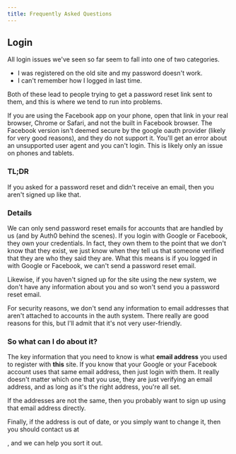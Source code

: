 ```yaml
---
title: Frequently Asked Questions
---
```



## Login

All login issues we've seen so far seem to fall into one of two categories.

- I was registered on the old site and my password doesn't work.
- I can't remember how I logged in last time.

Both of these lead to people trying to get a password reset link sent to them, and this is where we tend to run
into problems.

If you are using the Facebook app on your phone, open that link in your real browser, Chrome or Safari, and not the built in Facebook browser. The Facebook version isn't deemed secure by the google oauth provider (likely for very good reasons), and they do not support it. You'll get an error about an unsupported user agent and you can't login. This is likely only an issue on phones and tablets.

### TL;DR

If you asked for a password reset and didn't receive an email, then you aren't signed up like that.

### Details

We can only send password reset emails for accounts that are handled by us (and by Auth0 behind the scenes). If
you login with Google or Facebook, they own your credentials. In fact, they own them to the point that we don't
know that they exist, we just know when they tell us that someone verified that they are who they said they are.
What this means is if you logged in with Google or Facebook, we can't send a password reset email.

Likewise, if you haven't signed up for the site using the new system, we don't have any information about you and
so won't send you a password reset email.

For security reasons, we don't send any information to email addresses that aren't attached to accounts in the
auth system. There really are good reasons for this, but I'll admit that it's not very user-friendly.

### So what can I do about it?

The key information that you need to know is what **email address** you used to register with
**this** site. If you know that your Google or your Facebook account uses that same email address,
then just login with them. It really doesn't matter which one that you use, they are just verifying an email
address, and as long as it's the right address, you're all set.

If the addresses are not the same, then you probably want to sign up using that email address directly.

Finally, if the address is out of date, or you simply want to change it, then you should contact us at

<ContactEmail />, and we can help you sort it out.
